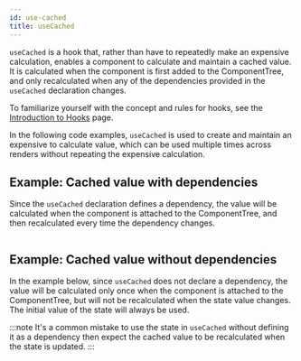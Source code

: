 ```yaml
---
id: use-cached
title: useCached
---
```



`useCached` is a hook that, rather than have to repeatedly make an expensive calculation, enables a component to calculate and maintain a cached value. It is calculated when the component is first added to the ComponentTree, and only recalculated when any of the dependencies provided in the `useCached` declaration changes.

To familiarize yourself with the concept and rules for hooks, see the [Introduction to Hooks](hooks-intro.mdx) page.

In the following code examples, `useCached` is used to create and maintain an expensive to calculate value, which can be used multiple times across renders without repeating the expensive calculation.

## Example: Cached value with dependencies

Since the `useCached` declaration defines a dependency, the value will be calculated when the component is attached to the ComponentTree, and then recalculated every time the dependency changes.

```kotlin file=sample/src/main/java/com/facebook/samples/litho/kotlin/documentation/UseCachedWithDependencyComponent.kt start=start_example end=end_example
```

## Example: Cached value without dependencies

In the example below, since `useCached` does not declare a dependency, the value will be calculated only once when the component is attached to the ComponentTree, but will not be recalculated when the state value changes. The initial value of the state will always be used.

:::note
It's a common mistake to use the state in `useCached` without defining it as a dependency then expect the cached value to be recalculated when the state is updated.
:::

```kotlin file=sample/src/main/java/com/facebook/samples/litho/kotlin/documentation/UseCachedWithoutDependencyComponent.kt start=start_example end=end_example
```
